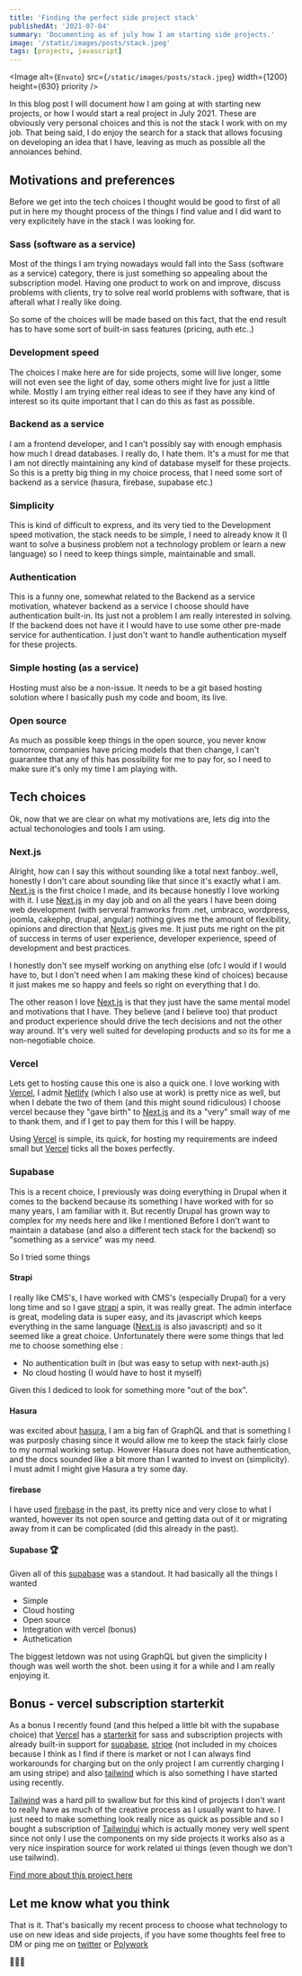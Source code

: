 ```yaml
---
title: 'Finding the perfect side project stack'
publishedAt: '2021-07-04'
summary: 'Documenting as of july how I am starting side projects.'
image: '/static/images/posts/stack.jpeg'
tags: [projects, javascript]
---
```


<Image
  alt={`Envato`}
  src={`/static/images/posts/stack.jpeg`}
  width={1200}
  height={630}
  priority
/>

In this blog post I will document how I am going at with starting new projects, or how I would start a real project in July 2021. These are obviously very personal choices and this is not the stack I work with on my job. That being said, I do enjoy the search
for a stack that allows focusing on developing an idea that I have, leaving as much as possible all the annoiances behind.

## Motivations and preferences

Before we get into the tech choices I thought would be good to first of all put in here my thought process of the things I find value and I did want to very explicitely have in the stack I was looking for.

### Sass (software as a service)

Most of the things I am trying nowadays would fall into the Sass (software as a service) category, there is just something so appealing about the subscription model. Having one product to work on and improve, discuss problems with clients,
try to solve real world problems with software, that is afterall what I really like doing.

So some of the choices will be made based on this fact, that the end result has to have some sort of built-in sass features (pricing, auth etc..)

### Development speed

The choices I make here are for side projects, some will live longer, some will not even see the light of day, some others might live for just a little while. Mostly I am trying either real ideas to see if they have any kind of interest so its quite important that
I can do this as fast as possible.

### Backend as a service

I am a frontend developer, and I can't possibly say with enough emphasis how much I dread databases. I really do, I hate them. It's a must for me that I am not directly maintaining any kind of database myself for these projects. So this is a pretty big
thing in my choice process, that I need some sort of backend as a service (hasura, firebase, supabase etc.)

### Simplicity

This is kind of difficult to express, and its very tied to the Development speed motivation, the stack needs to be simple, I need to already know it (I want to solve a business problem not a technology problem or learn a new language) so I need to keep things simple, maintainable and small.

### Authentication

This is a funny one, somewhat related to the Backend as a service motivation, whatever backend as a service I choose should have authentication built-in. Its just not a problem I am really interested in solving. If the backend does not have it I would have to use some other
pre-made service for authentication. I just don't want to handle authentication myself for these projects.

### Simple hosting (as a service)

Hosting must also be a non-issue. It needs to be a git based hosting solution where I basically push my code and boom, its live.

### Open source

As much as possible keep things in the open source, you never know tomorrow, companies have pricing models that then change, I can't guarantee that any of this has possibility for me to pay for, so I need to make sure it's only my time
I am playing with.

## Tech choices

Ok, now that we are clear on what my motivations are, lets dig into the actual techonologies and tools I am using.

### Next.js

Alright, how can I say this without sounding like a total next fanboy..well, honestly I don't care about sounding like that since it's exactly what I am. [Next.js](https://nextjs.org/) is the first choice I made, and its because honestly I love working with it.
I use [Next.js](https://nextjs.org/) in my day job and on all the years I have been doing web development (with serveral framworks from .net, umbraco, wordpress, joomla, cakephp, drupal, angular) nothing gives me the amount of flexibility, opinions and direction that [Next.js](https://nextjs.org/) gives me. It just puts me right on the pit of success in terms
of user experience, developer experience, speed of development and best practices.

I honestly don't see myself working on anything else (ofc I would if I would have to, but I don't need when I am making these kind of choices) because it just makes me so happy and feels so right on everything that I do.

The other reason I love [Next.js](https://nextjs.org/) is that they just have the same mental model and motivations that I have. They believe (and I believe too) that product and product experience should drive the tech decisions and not the other way around. It's very well suited for
developing products and so its for me a non-negotiable choice.

### Vercel

Lets get to hosting cause this one is also a quick one. I love working with [Vercel](https://vercel.com/), I admit [Netlify](https://www.netlify.com/) (which I also use at work) is pretty nice as well, but when I debate the two of them (and this might sound ridiculous) I choose vercel because they "gave birth" to [Next.js](https://nextjs.org/) and its a "very" small way
of me to thank them, and if I get to pay them for this I will be happy.

Using [Vercel](https://vercel.com/) is simple, its quick, for hosting my requirements are indeed small but [Vercel](https://vercel.com/) ticks all the boxes perfectly.

### Supabase

This is a recent choice, I previously was doing everything in Drupal when it comes to the backend because its something I have worked with for so many years, I am familiar with it. But recently Drupal has grown way to complex for my needs here and like I mentioned Before
I don't want to maintain a database (and also a different tech stack for the backend) so "something as a service" was my need.

So I tried some things

#### Strapi

I really like CMS's, I have worked with CMS's (especially Drupal) for a very long time and so I gave [strapi](https://strapi.io/) a spin, it was really great. The admin interface is great, modeling data is super easy, and its javascript which keeps everything in the same language ([Next.js](https://nextjs.org/) is also javascript) and so it
seemed like a great choice. Unfortunately there were some things that led me to choose something else :

- No authentication built in (but was easy to setup with next-auth.js)
- No cloud hosting (I would have to host it myself)

Given this I dediced to look for something more "out of the box".

#### Hasura

was excited about [hasura](https://hasura.io/), I am a big fan of GraphQL and that is something I was purposly chasing since it would allow me to keep the stack fairly close to my normal working setup. However Hasura does not have authentication,
and the docs sounded like a bit more than I wanted to invest on (simplicity). I must admit I might give Hasura a try some day.

#### firebase

I have used [firebase](https://firebase.google.com/) in the past, its pretty nice and very close to what I wanted, however its not open source and getting data out of it or migrating away from it can be complicated (did this already in the past).

#### Supabase 🏆

Given all of this [supabase](https://supabase.io/) was a standout. It had basically all the things I wanted

- Simple
- Cloud hosting
- Open source
- Integration with vercel (bonus)
- Authetication

The biggest letdown was not using GraphQL but given the simplicity I though was well worth the shot. been using it for a while and I am really enjoying it.

## Bonus - vercel subscription starterkit

As a bonus I recently found (and this helped a little bit with the supabase choice) that [Vercel](https://vercel.com/) has a [starterkit](https://github.com/vercel/nextjs-subscription-payments) for sass and subscription projects
with already built-in support for [supabase](https://supabase.io/), [stripe](https://stripe.com/) (not included in my choices because I think as I find if there is market or not I can always find workarounds for charging but on the only project I am currently charging I am using stripe) and also [tailwind](https://tailwindcss.com/) which
is also something I have started using recently.

[Tailwind](https://tailwindcss.com/) was a hard pill to swallow but for this kind of projects I don't want to really have as much of the creative process as I usually want to have. I just need to make something look really nice as quick as possible and so I bought a subscription of [Tailwindui](https://tailwindui.com/) which is actually money very well spent since not only I use the
components on my side projects it works also as a very nice inspiration source for work related ui things (even though we don't use tailwind).

[Find more about this project here](https://github.com/vercel/nextjs-subscription-payments)

## Let me know what you think

That is it. That's basically my recent process to choose what technology to use on new ideas and side projects, if you have some thoughts feel free to DM or ping me on [twitter](https://twitter.com/joaogarin) or [Polywork](https://www.polywork.com/joaogarin)

🙌🙌🙌
